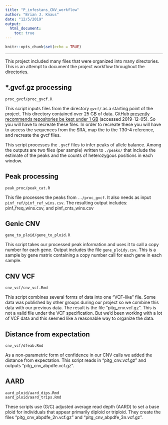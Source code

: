 ```yaml
---
title: "P_infestans_CNV_workflow"
author: "Brian J. Knaus"
date: "12/5/2019"
output:
  html_document:
    toc: true
---
```


```r
knitr::opts_chunk$set(echo = TRUE)
```


---


This project included many files that were organized into many directories.
This is an attempt to document the project workflow throughout the directories.


## *.gvcf.gz processing


```
proc_gvcf/proc_gvcf.R
```

This script inputs files from the directory `gvcf/` as a starting point of the project.
This directory contained over 25 GB of data.
GitHub [presently recommends repositories be kept under 1 GB](https://help.github.com/en/github/managing-large-files/what-is-my-disk-quota) (accessed 2019-12-05).
So you will have to recreate these files.
In order to recreate these you will have to access the sequences from the SRA, map the to the T30-4 reference, and recreate the gvcf files.


This script processes the `.gvcf` files to infer peaks of allele balance.
Among the outputs are two files (per sample) written to `./peaks/` that include the estimate of the peaks and the counts of heterozygous positions in each window.


## Peak processing


```
peak_proc/peak_cat.R
```

This file processes the peaks from `../proc_gvcf`.
It also needs as input `pinf_ref/pinf_ref_wins.csv`.
The resulting output includes: pinf_freq_wins.csv, and pinf_cnts_wins.csv


## Genic CNV

```
gene_to_ploid/gene_to_ploid.R
```

This script takes our processed peak information and uses it to call a copy number for each gene.
Output includes the file `gene_ploidy.csv`.
This is a sample by gene matrix containing a copy number call for each gene in each sample.


## CNV VCF

```
cnv_vcf/cnv_vcf.Rmd
```

This script combines several forms of data into one "VCF-like" file.
Some data was published by other groups during our project so we combine this data with our previous data.
The result is the file "pitg_cnv.vcf.gz".
This is not a valid file under the VCF specification.
But we'd been working with a lot of VCF data and this seemed like a reasonable way to organize the data.


## Distance from expectation

```
cnv_vcf/dfeab.Rmd
```

As a non-parametric form of confidence in our CNV calls we added the distance from expectation.
This script reads in "pitg_cnv.vcf.gz" and outputs "pitg_cnv_abpdfe.vcf.gz".


## AARD

```
aard_ploid/aard_dips.Rmd
aard_ploid/aard_trips.Rmd
```

These scripts use (G/C) adjusted average read depth (AARD) to set a base ploid for individuals that appear primarily diploid or triploid.
They create the files "pitg_cnv_abpdfe_2n.vcf.gz" and "pitg_cnv_abpdfe_3n.vcf.gz".

